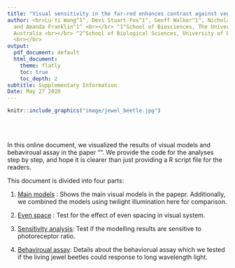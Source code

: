 ```yaml
---
title: "Visual sensitivity in the far-red enhances contrast against vegetation"
author: <br>Lu-Yi Wang^1^, Devi Stuart-Fox^1^, Geoff Walker^1^, Nicholas W. Roberts^2^
  and Amanda Franklin^1^ <br></br> ^1^School of Biosciences, The University of Melbourne,
  Australia <br></br> ^2^School of Biological Sciences, University of Bristol, UK
  <br></br>
output:
  pdf_document: default
  html_document:
    theme: flatly
    toc: true
    toc_depth: 2
subtitle: Supplementary Information
Date: May 27 2020
---
```


```r
knitr::include_graphics("image/jewel_beetle.jpg")
```
</br>
</br>

In this online document, we visualized the results of visual models and bebaviroual assay in the paper "". We provide the code for the analyses step by step, and hope it is clearer than just providing a R script file for the readers.

This document is divided into four parts:

1. [Main models](main_models.html) : Shows the main visual models in the papepr. Additionally, we combined the models using twilight illumination here for comparison.

2. [Even space](even_space.html) : Test for the effect of even spacing in visual system.

3. [Sensitivity analysis](sensitivity_analysis.html): Test if the modelling results are sensitive to photoreceptor ratio.

4. [Behaviroual assay](behairoual_assay.html): Details about the behaviorual assay which we tested if the living jewel beetles could response to long wavelength light.


